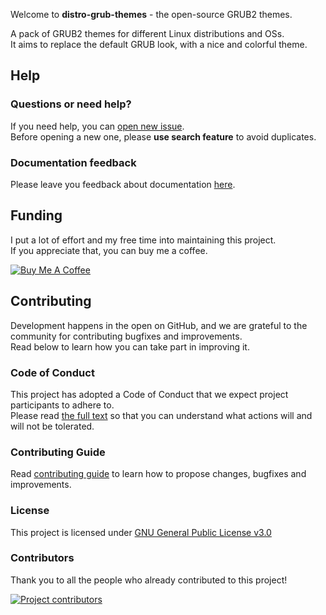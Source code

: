 Welcome to **distro-grub-themes** - the open-source GRUB2 themes.

A pack of GRUB2 themes for different Linux distributions and OSs.  
It aims to replace the default GRUB look, with a nice and colorful theme.

## Help

### Questions or need help?
If you need help, you can [open new issue](https://github.com/AdisonCavani/distro-grub-themes/issues).  
Before opening a new one, please **use search feature** to avoid duplicates.

### Documentation feedback
Please leave you feedback about documentation [here](https://github.com/AdisonCavani/distro-grub-themes/issues/96).

## Funding
I put a lot of effort and my free time into maintaining this project.  
If you appreciate that, you can buy me a coffee.

[<Image src="/static/images/buy-me-a-coffee.svg" alt="Buy Me A Coffee" width={260} height={73} />](https://www.buymeacoffee.com/adisoncavani)

## Contributing

Development happens in the open on GitHub, and we are grateful to the community for contributing bugfixes and improvements.  
Read below to learn how you can take part in improving it.

### Code of Conduct

This project has adopted a Code of Conduct that we expect project participants to adhere to.  
Please read [the full text](https://github.com/AdisonCavani/distro-grub-themes/blob/master/.github/CODE_OF_CONDUCT.md) so that you can understand what actions will and will not be tolerated.

### Contributing Guide

Read [contributing guide](https://github.com/AdisonCavani/distro-grub-themes/blob/master/CONTRIBUTING.md) to learn how to propose changes, bugfixes and improvements.

### License
This project is licensed under [GNU General Public License v3.0](https://github.com/AdisonCavani/distro-grub-themes/blob/master/LICENSE)

### Contributors

Thank you to all the people who already contributed to this project!

[<img src="https://contrib.rocks/image?repo=AdisonCavani/distro-grub-themes" alt="Project contributors" loading="lazy" />](https://github.com/AdisonCavani/distro-grub-themes/graphs/contributors)
